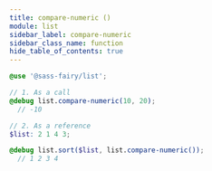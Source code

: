 ```yaml
---
title: compare-numeric ()
module: list
sidebar_label: compare-numeric
sidebar_class_name: function
hide_table_of_contents: true
---
```


<FieldDetails><CompareLogicCallout /></FieldDetails>

```scss
@use '@sass-fairy/list';

// 1. As a call
@debug list.compare-numeric(10, 20);
  // -10

// 2. As a reference
$list: 2 1 4 3;

@debug list.sort($list, list.compare-numeric());
  // 1 2 3 4
```
